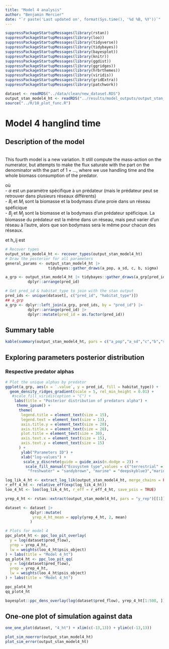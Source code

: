 ```yaml
---
title: "Model 4 analysis"
author: "Benjamin Mercier"
date: "`r paste('Last updated on', format(Sys.time(), '%d %B, %Y'))`"
---
```


<!-- Load nedeed libraries -->
```r
suppressPackageStartupMessages(library(rstan))
suppressPackageStartupMessages(library(loo))
suppressPackageStartupMessages(library(tidyverse))
suppressPackageStartupMessages(library(tidybayes))
suppressPackageStartupMessages(library(bayesplot))
suppressPackageStartupMessages(library(knitr))
suppressPackageStartupMessages(library(ggdist))
suppressPackageStartupMessages(library(ggridges))
suppressPackageStartupMessages(library(hrbrthemes))
suppressPackageStartupMessages(library(viridis))
suppressPackageStartupMessages(library(gridExtra))
suppressPackageStartupMessages(library(patchwork))
```
<!-- Load the data --> 
```r
dataset <- readRDS("../data/clean/new_dataset.RDS")
output_stan_model4_ht <- readRDS("../results/model_outputs/output_stan_model4_ht.RDS")
source("../R/10_plot_func.R")
```

# Model 4 hanglind time
## Description of the model
<br>
This fourth model is a new variation. It still compute the mass-action on the numerator, but attempts to make the flux saturate with the part on the denominator with the part of $1 + {...}$, where we use handling time and the whole biomass consumption of the predator.
<!-- Model equation -->
\begin{align}
F_{ij}^{real} = \frac{F_{ij}^{theoretical}}{1+h_ij * \sum_{i=1} ^{i}{F_{j}^{theoretical}}} && F_{ij}^{theoretical} &= \alpha_{j} * B_i * \frac{B_j}{M_j} \\ 
\end{align}

 où <br>
- $\alpha$ est un paramètre spécifique à un prédateur (mais le prédateur peut se retrouver dans plusieurs réseaux différents) <br>
- $B_i$ et $M_i$ sont la biomasse et la bodymass d'une proie dans un réseau spéficique <br>
- $B_j$ et $M_j$ sont la biomasse et la bodymass d'un prédateur spéficique. La biomasse du prédateur est la même dans un réseau, mais peut varier d'un réseau à l'autre, alors que son bodymass sera le même pour chacun des réseaux.<br>

et h_ij est

\begin{align}
h_ij = c \cdot (\frac{Mj}{Mi})^b
\end{align}

```r
# Recover types
output_stan_model4_ht <- recover_types(output_stan_model4_ht)
# Draw the posterior for all parameters
general_params <- output_stan_model4_ht |>
                   tidybayes::gather_draws(a_pop, a_sd, c, b, sigma)

a_grp <- output_stan_model4_ht |> tidybayes::gather_draws(a_grp[pred_id]) |>
          dplyr::arrange(pred_id)

# Get pred_id & habitat_type to join with the stan output
pred_ids <- unique(dataset[, c("pred_id", "habitat_type")])
## a_grp
a_grp <- dplyr::left_join(a_grp, pred_ids, by = "pred_id") |>
          dplyr::arrange(pred_id) |>
          dplyr::mutate(pred_id = as.factor(pred_id))
```

## Summary table
```r
kable(summary(output_stan_model4_ht, pars = c("a_pop","a_sd","c","b","sigma"))$summary, caption = "Summary table model 4_ht")
```

## Exploring parameters posterior distribution
### Respective predator alphas
```r
# Plot the unique alphas by predator
ggplot(a_grp, aes(x = `.value`, y = pred_id, fill = habitat_type)) +
  geom_density_ridges_gradient(scale = 5, rel_min_height = 0.01) +
   #scale_fill_viridis(option = "C") +
    labs(title = "Posterior distribution of predators alpha") +
     theme_ipsum() +
      theme(
       legend.title = element_text(size = 15),
       legend.text = element_text(size = 13),
       axis.title.y = element_text(size = 20),
       axis.title.x = element_text(size = 20),
       plot.title = element_text(size = 30),
       axis.text.x = element_text(size = 15),
       axis.text.y = element_text(size = 15)
      ) +
       ylab("Parameters ID") +
       xlab("log-values") +
        scale_y_discrete(guide = guide_axis(n.dodge = 2)) +
         scale_fill_manual("Ecosystem type",values = c("terrestrial" = "olivedrab",
          "freshwater" = "sandybrown", "marine" = "deepskyblue3","marine_freshwater" = "slateblue4")) 

```

```r
log_lik_4_ht <- extract_log_lik(output_stan_model4_ht, merge_chains = FALSE)
r_eff_4_ht <- relative_eff(exp(log_lik_4_ht))
loo_4_ht <- loo(log_lik_4_ht, r_eff = r_eff_4_ht, save_psis = TRUE)
```

```r
yrep_4_ht <- rstan::extract(output_stan_model4_ht, pars = "y_rep")[[1]]

dataset <- dataset |>
           dplyr::mutate(
            yrep_4_ht_mean = apply(yrep_4_ht, 2, mean)
           )
```

```r

# Plots for model 4
ppc_plot4_ht <- ppc_loo_pit_overlay(
  y = log(dataset$pred_flow),
  yrep = yrep_4_ht,
  lw = weights(loo_4_ht$psis_object)
) + labs(title = "Model 4_ht")
qq_plot4_ht <- ppc_loo_pit_qq(
  y = log(dataset$pred_flow),
  yrep = yrep_4_ht,
  lw = weights(loo_4_ht$psis_object)
) + labs(title = "Model 4_ht")
```

```r
ppc_plot4_ht
qq_plot4_ht
```

```r
bayesplot::ppc_dens_overlay(log(dataset$pred_flow), yrep_4_ht[1:500, ]) + labs(title = "Model 4_ht")
```

## One-one plot of simulation against data
```r
one_one_plot(dataset, "4_ht") + xlim(c(-13,13)) + ylim(c(-13,13))
```

```r
plot_sim_noerror(output_stan_model4_ht)
plot_sim_error(output_stan_model4_ht)
```